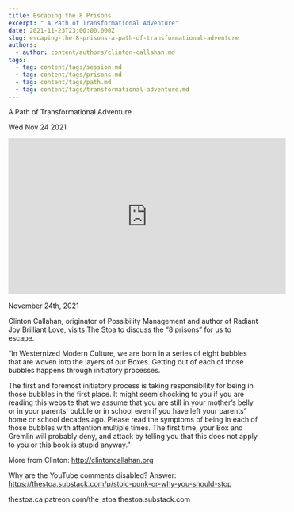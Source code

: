 ```yaml
---
title: Escaping the 8 Prisons
excerpt: " A Path of Transformational Adventure"
date: 2021-11-23T23:00:00.000Z
slug: escaping-the-8-prisons-a-path-of-transformational-adventure
authors:
  - author: content/authors/clinton-callahan.md
tags:
  - tag: content/tags/session.md
  - tag: content/tags/prisons.md
  - tag: content/tags/path.md
  - tag: content/tags/transformational-adventure.md
---
```




 A Path of Transformational Adventure

Wed Nov 24 2021

<iframe width="560" height="315" src="https://www.youtube.com/embed/gls6LLjRHSo" title="Escaping the 8 Prisons: A Path of Transformational Adventure w/ Clinton Callahan" frameborder="0" allow="accelerometer; autoplay; clipboard-write; encrypted-media; gyroscope; picture-in-picture" allowfullscreen ></iframe>

November 24th, 2021

Clinton Callahan, originator of Possibility Management and author of Radiant Joy Brilliant Love, visits The Stoa to discuss the “8 prisons” for us to escape.

“In Westernized Modern Culture, we are born in a series of eight bubbles that are woven into the layers of our Boxes. Getting out of each of those bubbles happens through initiatory processes.

The first and foremost initiatory process is taking responsibility for being in those bubbles in the first place. It might seem shocking to you if you are reading this website that we assume that you are still in your mother’s belly or in your parents' bubble or in school even if you have left your parents’ home or school decades ago. Please read the symptoms of being in each of those bubbles with attention multiple times. The first time, your Box and Gremlin will probably deny, and attack by telling you that this does not apply to you or this book is stupid anyway.”

More from Clinton: http://clintoncallahan.org

Why are the YouTube comments disabled? Answer: https://thestoa.substack.com/p/stoic-punk-or-why-you-should-stop

thestoa.ca
patreon.com/the_stoa
thestoa.substack.com


